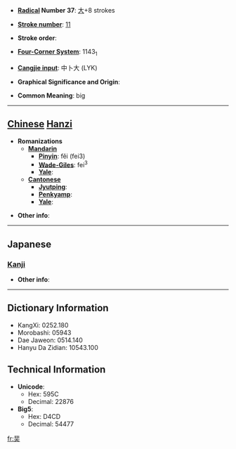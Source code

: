 * '''[[Wiktionary:Chinese radical index| Radical]] Number 37''': [[Wiktionary:Chinese radical index 大|大]]+8 strokes

* '''[[Wiktionary:Chinese total strokes index|Stroke number]]''': [[Wiktionary:Chinese total strokes index 11|11]]

* '''Stroke order''': 

* '''[[Wiktionary:Chinese four corner index|Four-Corner System]]''': 1143<sub>1</sub>

* '''[[Wiktionary:Chinese Cangjie index|Cangjie input]]''': 中卜大 (LYK)

* '''Graphical Significance and Origin''': 

* '''Common Meaning''': big

----

== [[Chinese]] [[Hanzi]] ==

* '''Romanizations'''
** '''[[Mandarin]]'''
*** '''[[Pinyin]]''': fěi (fei3)
*** '''[[Wade-Giles]]''': fei<sup>3</sup>
*** '''[[Yale]]''': 
** '''[[Cantonese]]'''
*** '''[[Jyutping]]''':
*** '''[[Penkyamp]]''': 
*** '''[[Yale]]''': 

* '''Other info''': 

----

==Japanese==
===[[Kanji]]===
{{kanji|on readings=[[ひ]] (hi)|kun readings=[[おおきい]] (ookii)}}

* '''Other info''':  

----

== Dictionary Information ==

* KangXi: 0252.180
* Morobashi: 05943
* Dae Jaweon: 0514.140
* Hanyu Da Zidian: 10543.100

== Technical Information ==

* '''Unicode''':
** Hex: 595C
** Decimal: 22876
* '''Big5''':
** Hex: D4CD
** Decimal: 54477

[[fr:奜]]